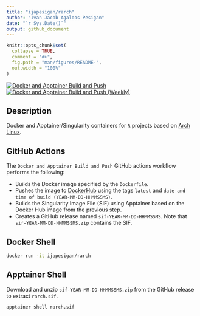 ```yaml
---
title: "ijapesigan/rarch"
author: "Ivan Jacob Agaloos Pesigan"
date: "`r Sys.Date()`"
output: github_document
---
```


<!-- README.md is generated from README.Rmd. Please edit that file -->

```r
knitr::opts_chunk$set(
  collapse = TRUE,
  comment = "#>",
  fig.path = "man/figures/README-",
  out.width = "100%"
)
```

<!-- badges: start -->
[![Docker and Apptainer Build and Push](https://github.com/ijapesigan/docker-rarch/actions/workflows/docker-apptainer-build-push.yml/badge.svg)](https://github.com/ijapesigan/docker-rarch/actions/workflows/docker-apptainer-build-push.yml)
[![Docker and Apptainer Build and Push (Weekly)](https://github.com/ijapesigan/docker-rarch/actions/workflows/docker-apptainer-build-push-weekly.yml/badge.svg)](https://github.com/ijapesigan/docker-rarch/actions/workflows/docker-apptainer-build-push-weekly.yml)
<!-- badges: end -->

## Description

Docker and Apptainer/Singularity containers for `R` projects based on [Arch Linux](https://archlinux.org/).

## GitHub Actions

The `Docker and Apptainer Build and Push` GitHub actions workflow performs the following:

- Builds the Docker image specified by the `Dockerfile`.
- Pushes the image to [DockerHub](https://hub.docker.com/repository/docker/ijapesigan/rarch/general) using the tags `latest` and `date and time of build (YEAR-MM-DD-HHMMSSMS)`.
- Builds the Singularity Image File (SIF) using Apptainer based on the Docker Hub image from the previous step.
- Creates a GitHub release named `sif-YEAR-MM-DD-HHMMSSMS`. Note that `sif-YEAR-MM-DD-HHMMSSMS.zip` contains the SIF. 

## Docker Shell

```bash
docker run -it ijapesigan/rarch
```

## Apptainer Shell

Download and unzip `sif-YEAR-MM-DD-HHMMSSMS.zip` from the GitHub release to extract `rarch.sif`.

```bash
apptainer shell rarch.sif
```
